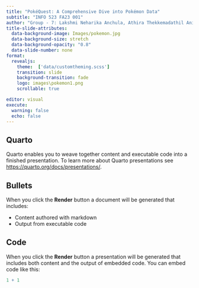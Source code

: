 ```yaml
---
title: "PokéQuest: A Comprehensive Dive into Pokémon Data"
subtitle: "INFO 523 FA23 001"
author: "Group - 7: Lakshmi Neharika Anchula, Athira Thekkemadathil Anilkumar, Swati Das"
title-slide-attributes:
  data-background-image: Images/pokemon.jpg
  data-background-size: stretch
  data-background-opacity: "0.8"
  data-slide-number: none
format:
  revealjs:
    theme:  ['data/customtheming.scss']
    transition: slide
    background-transition: fade
    logo: images\pokemon1.png
    scrollable: true

editor: visual
execute:
  warning: false
  echo: false
---
```


## Quarto

Quarto enables you to weave together content and executable code into a finished presentation. To learn more about Quarto presentations see <https://quarto.org/docs/presentations/>.

## Bullets

When you click the **Render** button a document will be generated that includes:

-   Content authored with markdown
-   Output from executable code

## Code

When you click the **Render** button a presentation will be generated that includes both content and the output of embedded code. You can embed code like this:

```r
1 + 1
```
